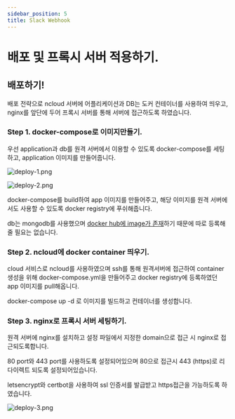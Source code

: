 ```yaml
---
sidebar_position: 5
title: Slack Webhook
---
```


# 배포 및 프록시 서버 적용하기.

## 배포하기!

배포 전략으로 ncloud 서버에 어플리케이션과 DB는 도커 컨테이너를 사용하여 띄우고, nginx를 앞단에 두어 프록시 서버를 통해 서버에 접근하도록 하였습니다.

### Step 1. docker-compose로 이미지만들기.

우선 application과 db를 원격 서버에서 이용할 수 있도록 docker-compose를 세팅하고, application 이미지를 만들어줍니다.

![deploy-1.png](image/deploy-1.png)

![deploy-2.png](image/deploy-2.png)

docker-compose를 build하여 app 이미지를 만들어주고, 해당 이미지를 원격 서버에서도 사용할 수 있도록 docker registry에 푸쉬해줍니다.

db는 mongodb를 사용했으며 [docker hub에 image가 존재](https://hub.docker.com/_/mongo)하기 때문에 따로 등록해줄 필요는 없습니다.

### Step 2. ncloud에 docker container 띄우기.

cloud 서비스로 ncloud를 사용하였으며 ssh를 통해 원격서버에 접근하여 container 생성을 위해 docker-compose.yml을 만들어주고 docker registry에 등록하였던 app 이미지를 pull해옵니다.

docker-compose up -d 로 이미지를 빌드하고 컨테이너를 생성합니다.

### Step 3. nginx로 프록시 서버 세팅하기.

원격 서버에 nginx를 설치하고 설정 파일에서 지정한 domain으로 접근 시 nginx로 접근되도록합니다.

80 port와 443 port를 사용하도록 설정되어있으며 80으로 접근시 443 (https)로 리다이렉트 되도록 설정되어있습니다.

letsencrypt와 certbot을 사용하여 ssl 인증서를 발급받고 https접근을 가능하도록 하였습니다.

![deploy-3.png](image/deploy-3.png)
